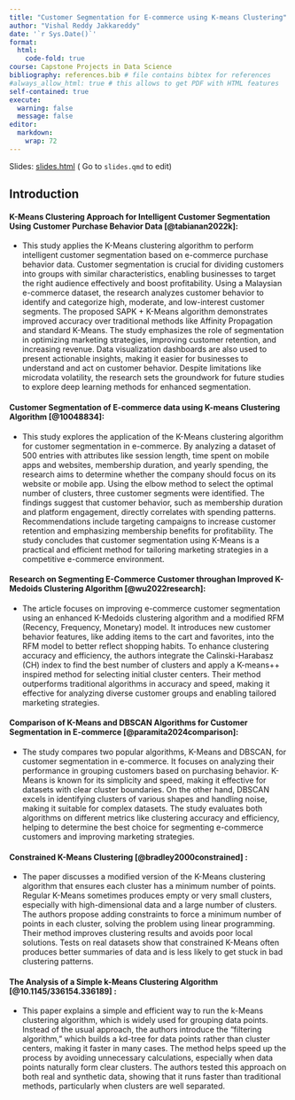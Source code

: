 ```yaml
---
title: "Customer Segmentation for E-commerce using K-means Clustering"
author: "Vishal Reddy Jakkareddy"
date: '`r Sys.Date()`'
format:
  html:
    code-fold: true
course: Capstone Projects in Data Science
bibliography: references.bib # file contains bibtex for references
#always_allow_html: true # this allows to get PDF with HTML features
self-contained: true
execute: 
  warning: false
  message: false
editor: 
  markdown: 
    wrap: 72
---
```


Slides: [slides.html](slides.html){target="_blank"} ( Go to `slides.qmd`
to edit)


## Introduction

#### K-Means Clustering Approach for Intelligent Customer Segmentation Using Customer Purchase Behavior Data [@tabianan2022k]:
- This study applies the K-Means clustering algorithm to perform intelligent customer segmentation based on e-commerce purchase behavior data. Customer segmentation is crucial for dividing customers into groups with similar characteristics, enabling businesses to target the right audience effectively and boost profitability. Using a Malaysian e-commerce dataset, the research analyzes customer behavior to identify and categorize high, moderate, and low-interest customer segments. The proposed SAPK + K-Means algorithm demonstrates improved accuracy over traditional methods like Affinity Propagation and standard K-Means. The study emphasizes the role of segmentation in optimizing marketing strategies, improving customer retention, and increasing revenue. Data visualization dashboards are also used to present actionable insights, making it easier for businesses to understand and act on customer behavior. Despite limitations like microdata volatility, the research sets the groundwork for future studies to explore deep learning methods for enhanced segmentation.


#### Customer Segmentation of E-commerce data using K-means Clustering Algorithm [@10048834]:
- This study explores the application of the K-Means clustering algorithm for customer segmentation in e-commerce. By analyzing a dataset of 500 entries with attributes like session length, time spent on mobile apps and websites, membership duration, and yearly spending, the research aims to determine whether the company should focus on its website or mobile app. Using the elbow method to select the optimal number of clusters, three customer segments were identified. The findings suggest that customer behavior, such as membership duration and platform engagement, directly correlates with spending patterns. Recommendations include targeting campaigns to increase customer retention and emphasizing membership benefits for profitability. The study concludes that customer segmentation using K-Means is a practical and efficient method for tailoring marketing strategies in a competitive e-commerce environment.


#### Research on Segmenting E-Commerce Customer throughan Improved K-Medoids Clustering Algorithm [@wu2022research]:
- The article focuses on improving e-commerce customer segmentation using an enhanced K-Medoids clustering algorithm and a modified RFM (Recency, Frequency, Monetary) model. It introduces new customer behavior features, like adding items to the cart and favorites, into the RFM model to better reflect shopping habits. To enhance clustering accuracy and efficiency, the authors integrate the Calinski-Harabasz (CH) index to find the best number of clusters and apply a K-means++ inspired method for selecting initial cluster centers. Their method outperforms traditional algorithms in accuracy and speed, making it effective for analyzing diverse customer groups and enabling tailored marketing strategies.


#### Comparison of K-Means and DBSCAN Algorithms for Customer Segmentation in E-commerce [@paramita2024comparison]:
- The study compares two popular algorithms, K-Means and DBSCAN, for customer segmentation in e-commerce. It focuses on analyzing their performance in grouping customers based on purchasing behavior. K-Means is known for its simplicity and speed, making it effective for datasets with clear cluster boundaries. On the other hand, DBSCAN excels in identifying clusters of various shapes and handling noise, making it suitable for complex datasets. The study evaluates both algorithms on different metrics like clustering accuracy and efficiency, helping to determine the best choice for segmenting e-commerce customers and improving marketing strategies.


#### Constrained K-Means Clustering [@bradley2000constrained] :
- The paper discusses a modified version of the K-Means clustering algorithm that ensures each cluster has a minimum number of points. Regular K-Means sometimes produces empty or very small clusters, especially with high-dimensional data and a large number of clusters. The authors propose adding constraints to force a minimum number of points in each cluster, solving the problem using linear programming. Their method improves clustering results and avoids poor local solutions. Tests on real datasets show that constrained K-Means often produces better summaries of data and is less likely to get stuck in bad clustering patterns.


#### The Analysis of a Simple k-Means Clustering Algorithm [@10.1145/336154.336189] :
- This paper explains a simple and efficient way to run the k-Means clustering algorithm, which is widely used for grouping data points. Instead of the usual approach, the authors introduce the "filtering algorithm," which builds a kd-tree for data points rather than cluster centers, making it faster in many cases. The method helps speed up the process by avoiding unnecessary calculations, especially when data points naturally form clear clusters. The authors tested this approach on both real and synthetic data, showing that it runs faster than traditional methods, particularly when clusters are well separated.


